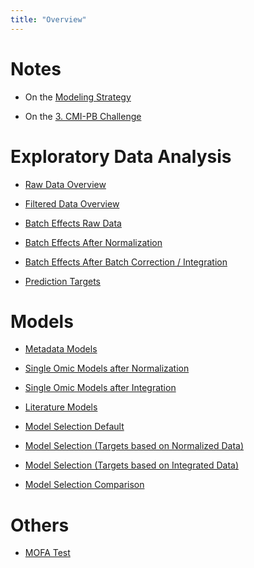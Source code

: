 ```yaml
---
title: "Overview"
---
```


# Notes

- On the [Modeling Strategy](info/modeling_info.qmd)

- On the [3. CMI-PB Challenge](info/challenge_info.qmd)

# Exploratory Data Analysis

- [Raw Data Overview](eda/raw_data_overview.qmd)

- [Filtered Data Overview](eda/filtered_data_overview.qmd)

- [Batch Effects Raw Data](eda/batch_effects_raw_data.qmd)

- [Batch Effects After Normalization](eda/batch_effects_after_normalization.qmd)

- [Batch Effects After Batch Correction / Integration](eda/batch_effects_after_integration.qmd)

- [Prediction Targets](eda/targets.qmd)

# Models

- [Metadata Models](models/metadata_model.qmd)

- [Single Omic Models after Normalization](models/single_omic_after_normalization.qmd)

- [Single Omic Models after Integration](models/single_omic_after_integration.qmd)

- [Literature Models](models/literature_model.qmd)

- [Model Selection Default](models/model_selection_default.qmd)

- [Model Selection (Targets based on Normalized Data)](models/model_selection_normalized.qmd)

- [Model Selection (Targets based on Integrated Data)](models/model_selection_integrated.qmd)

- [Model Selection Comparison](models/comparison.qmd)

# Others

- [MOFA Test](eda/mofa_test.qmd)
